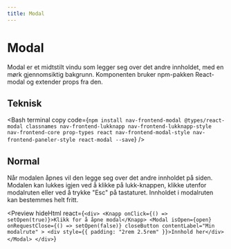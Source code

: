 ```yaml
---
title: Modal
---
```


# Modal

Modal er et midtstilt vindu som legger seg over det andre innholdet, med en mørk gjennomsiktig bakgrunn. Komponenten bruker npm-pakken React-modal og extender props fra den.

<TableOfContents />

## Teknisk

<Bash
  terminal
  copy
  code={`npm install nav-frontend-modal @types/react-modal classnames nav-frontend-lukknapp nav-frontend-lukknapp-style nav-frontend-core prop-types react nav-frontend-modal-style nav-frontend-paneler-style react-modal --save`}
/>

<Npm packName="nav-frontend-modal" imports="Modal" defaultExport />

## Normal

Når modalen åpnes vil den legge seg over det andre innholdet på siden. Modalen kan lukkes igjen ved å klikke på
lukk-knappen, klikke utenfor modalruten eller ved å trykke "Esc" på tastaturet. Innholdet i modalruten kan
bestemmes helt fritt.

<Preview
  hideHtml
  react={`<div>
      <Knapp onClick={() => setOpen(true)}>Klikk for å åpne modal</Knapp>
      <Modal
        isOpen={open}
        onRequestClose={() => setOpen(false)}
        closeButton
        contentLabel="Min modalrute"
      >
        <div style={{ padding: "2rem 2.5rem" }}>Innhold her</div>
      </Modal>
    </div>`}
>
  <ModalExample />
</Preview>
